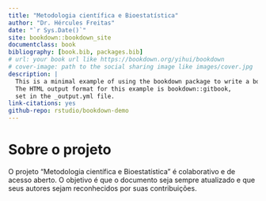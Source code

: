 ```yaml
--- 
title: "Metodologia científica e Bioestatística"
author: "Dr. Hércules Freitas"
date: "`r Sys.Date()`"
site: bookdown::bookdown_site
documentclass: book
bibliography: [book.bib, packages.bib]
# url: your book url like https://bookdown.org/yihui/bookdown
# cover-image: path to the social sharing image like images/cover.jpg
description: |
  This is a minimal example of using the bookdown package to write a book.
  The HTML output format for this example is bookdown::gitbook,
  set in the _output.yml file.
link-citations: yes
github-repo: rstudio/bookdown-demo
---
```


# Sobre o projeto

O projeto "Metodologia científica e Bioestatística" é colaborativo e de acesso aberto. O objetivo é que o documento seja sempre atualizado e que seus autores sejam reconhecidos por suas contribuições.
